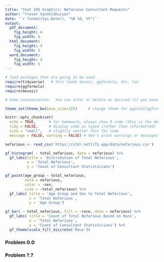 ```yaml
---
title: "Stat 245 Graphics: Nefarious Consultant Requests"
author: "Trevor VanVeldhuisen"
date: '`r format(Sys.Date(), "%B %d, %Y")`'
output: 
  pdf_document:
    fig_height: 4
    fig_width: 6
  html_document:
    fig_height: 4
    fig_width: 6
  word_document:
    fig_height: 4
    fig_width: 6
---
```


```r
# load packages that are going to be used
require(tidyverse)   # this loads mosaic, ggformula, etc. too
require(ggformula)
require(mosaic)

# Some customization.  You can alter or delete as desired (if you know what you are doing).

theme_set(theme_bw(base_size=12))     # change theme for ggplot2/ggformula

knitr::opts_chunk$set(
  echo = TRUE,      # for homework, always show R code (this is the default)
  tidy = FALSE,     # display code as typed (rather than reformatted)
  size = "small",   # slightly smaller font for code
  message = FALSE, warning = FALSE) # don't print warnings or messages in compiled document. So you MUST check them in RStudio!
```


<!-- Put your work below here.  Put text in text chunks, code in R chunks. -->
```r
nefarious <- read_csv('https://sldr.netlify.app/data/nefarious.csv')
```

```r
gf_histogram( ~ total_nefarious, data = nefarious) %>%
  gf_labs(title = 'Distribution of Total Nefarious',
          x = 'Total Nefarious',
          y = 'Count of Consultant Statisticians')
```

```r
gf_point(age_group ~ total_nefarious,
         data = nefarious,
         color = ~sex,
         size = ~total_nefarious) %>%
  gf_labs( title = 'Age Group and Sex to Total Nefarious',
           x = 'Total Nefarious',
           y = 'Age Group')
```

```r
gf_bar( ~ total_nefarious, fill = ~race, data = nefarious) %>%
  gf_labs( title = 'Count of Total Nefarious Based on Race',
           x = 'Total Nefarious',
           y = 'Count of Consultant Statisticians') %>%
  gf_theme(scale_fill_discrete('Race'))
```




### Problem 0.0

### Problem ?.?




  